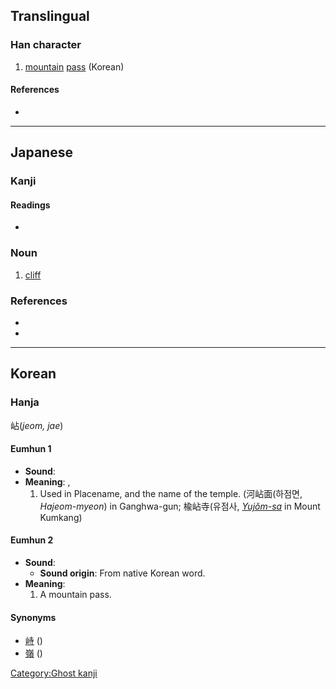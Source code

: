 {{character info/new}}
==Translingual==

===Han character===
{{Han char|rn=46|rad=山|as=05|sn=8|four=|canj=UYR|ids=⿰山占}}

# [[mountain]] [[pass]] (Korean)

====References====
* {{Han ref|kx=0310.071|dj=0610.130|hdz=10766.101|uh=5CBE|ud=23742}}

----

==Japanese==

===Kanji===
{{ja-kanji|grade=|rs=山05}}

{{attention|ja|reference #2 provides a decent amount of material to work with}}

====Readings====
* {{ja-readings|on=[[せん]] (sen), [[ちょう]] (chō)|kun=[[やま]] (yama), [[はけ]] (hake)}}

===Noun===
{{ja-noun|はけ}}

# [[cliff]]

===References===
* {{R:Koseki Moji|090890}}
* {{R:Wasei Kanji 2014|528}}

----

==Korean==

===Hanja===
岾(''jeom, jae'')

====Eumhun 1====
* '''Sound''': {{ko-l|점}}
* '''Meaning''': {{ko-l|땅 이름}}, {{ko-l|절 이름}}
*# Used in Placename, and the name of the temple. (河岾面(하점면, ''Hajeom-myeon'') in Ganghwa-gun; 楡岾寺(유점사, [[w:Yujomsa|''Yujŏm-sa'']] in Mount Kumkang)

====Eumhun 2====
* '''Sound''': {{ko-l|재}}
** '''Sound origin''': From native Korean word.
* '''Meaning''': {{ko-l|고개}}
*# A mountain pass.

====Synonyms====
* [[峙]] ({{ko-l|치}})
* [[嶺]] ({{ko-l|령}})

[[Category:Ghost kanji]]